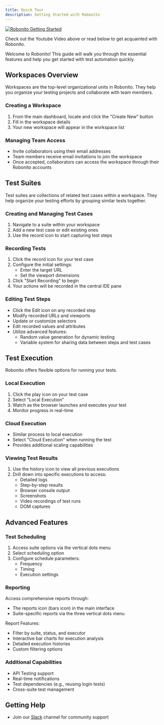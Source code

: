 ```yaml
---
title: Quick Tour
description: Getting Started with Robonito
---
```


[![Robonito Getting Started](https://img.youtube.com/vi/HA6hpQ15ogo/0.jpg)](https://www.youtube.com/watch?v=HA6hpQ15ogoE)

Check out the Youtube Video above or read below to get acquainted with Robonito.


Welcome to Robonito! This guide will walk you through the essential features and help you get started with test automation quickly.

## Workspaces Overview

Workspaces are the top-level organizational units in Robonito. They help you organize your testing projects and collaborate with team members.

### Creating a Workspace
1. From the main dashboard, locate and click the "Create New" button
2. Fill in the workspace details
3. Your new workspace will appear in the workspace list

### Managing Team Access
- Invite collaborators using their email addresses
- Team members receive email invitations to join the workspace
- Once accepted, collaborators can access the workspace through their Robonito accounts

## Test Suites

Test suites are collections of related test cases within a workspace. They help organize your testing efforts by grouping similar tests together.

### Creating and Managing Test Cases
1. Navigate to a suite within your workspace
2. Add a new test case or edit existing ones
3. Use the record icon to start capturing test steps

### Recording Tests
1. Click the record icon for your test case
2. Configure the initial settings:
   - Enter the target URL
   - Set the viewport dimensions
3. Click "Start Recording" to begin
4. Your actions will be recorded in the central IDE pane

### Editing Test Steps
- Click the Edit icon on any recorded step
- Modify recorded URLs and viewports
- Update or customize selectors
- Edit recorded values and attributes
- Utilize advanced features:
  - Random value generation for dynamic testing
  - Variable system for sharing data between steps and test cases

## Test Execution

Robonito offers flexible options for running your tests.

### Local Execution
1. Click the play icon on your test case
2. Select "Local Execution"
3. Watch as the browser launches and executes your test
4. Monitor progress in real-time

### Cloud Execution
- Similar process to local execution
- Select "Cloud Execution" when running the test
- Provides additional scaling capabilities

### Viewing Test Results
1. Use the history icon to view all previous executions
2. Drill down into specific executions to access:
   - Detailed logs
   - Step-by-step results
   - Browser console output
   - Screenshots
   - Video recordings of test runs
   - DOM captures

## Advanced Features

### Test Scheduling
1. Access suite options via the vertical dots menu
2. Select scheduling option
3. Configure schedule parameters:
   - Frequency
   - Timing
   - Execution settings

### Reporting
Access comprehensive reports through:
- The reports icon (bars icon) in the main interface
- Suite-specific reports via the three vertical dots menu

Report Features:
- Filter by suite, status, and executor
- Interactive bar charts for execution analysis
- Detailed execution histories
- Custom filtering options

### Additional Capabilities
- API Testing support
- Real-time notifications
- Test dependencies (e.g., reusing login tests)
- Cross-suite test management

## Getting Help
- Join our [Slack](https://join.slack.com/t/robonito/shared_invite/zt-2vzwc6wol-wJUrgT4aL9~LbhiCYwdczA) channel for community support